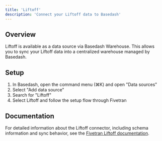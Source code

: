 ```yaml
---
title: 'Liftoff'
description: 'Connect your Liftoff data to Basedash'
---
```


## Overview

Liftoff is available as a data source via Basedash Warehouse. This allows you to sync your Liftoff data into a centralized warehouse managed by Basedash.

## Setup

1. In Basedash, open the command menu (⌘K) and open "Data sources"
2. Select "Add data source"
3. Search for "Liftoff"
4. Select Liftoff and follow the setup flow through Fivetran

## Documentation

For detailed information about the Liftoff connector, including schema information and sync behavior, see the [Fivetran Liftoff documentation](https://fivetran.com/docs/connectors/applications/liftoff).
